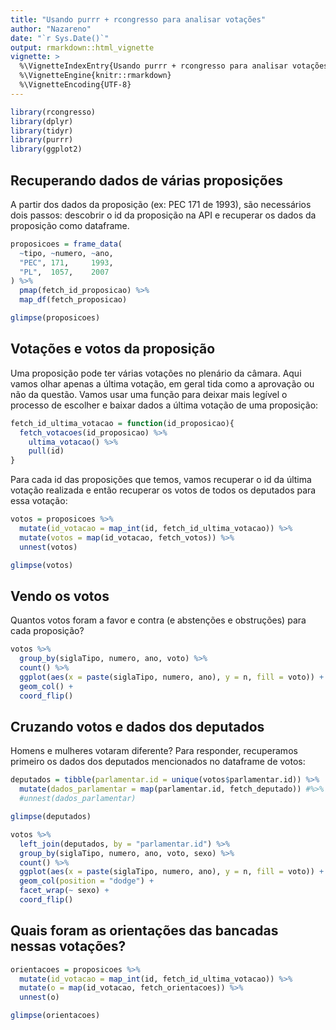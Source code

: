 ```yaml
---
title: "Usando purrr + rcongresso para analisar votações"
author: "Nazareno"
date: "`r Sys.Date()`"
output: rmarkdown::html_vignette
vignette: >
  %\VignetteIndexEntry{Usando purrr + rcongresso para analisar votações}
  %\VignetteEngine{knitr::rmarkdown}
  %\VignetteEncoding{UTF-8}
---
```


```r
library(rcongresso)
library(dplyr)
library(tidyr)
library(purrr)
library(ggplot2)
```

## Recuperando dados de várias proposições

A partir dos dados da proposição (ex: PEC 171 de 1993), são necessários dois passos: descobrir o id da proposição na API e recuperar os dados da proposição como dataframe.

```r
proposicoes = frame_data(
  ~tipo, ~numero, ~ano,
  "PEC", 171,     1993,
  "PL",  1057,    2007
) %>%
  pmap(fetch_id_proposicao) %>%
  map_df(fetch_proposicao)

glimpse(proposicoes)
```

## Votações e votos da proposição

Uma proposição pode ter várias votações no plenário da câmara. Aqui vamos olhar apenas a última votação, em geral tida como a aprovação ou não da questão. Vamos usar uma função para deixar mais legível o processo de escolher e baixar dados a última votação de uma proposição:

```r
fetch_id_ultima_votacao = function(id_proposicao){
  fetch_votacoes(id_proposicao) %>%
    ultima_votacao() %>%
    pull(id)
}
```

Para cada id das proposições que temos, vamos recuperar o id da última votação realizada e então recuperar os votos de todos os deputados para essa votação: 

```r
votos = proposicoes %>%
  mutate(id_votacao = map_int(id, fetch_id_ultima_votacao)) %>%
  mutate(votos = map(id_votacao, fetch_votos)) %>%
  unnest(votos)

glimpse(votos)
```

##  Vendo os votos

Quantos votos foram a favor e contra (e abstenções e obstruções) para cada proposição?

```r
votos %>%
  group_by(siglaTipo, numero, ano, voto) %>%
  count() %>%
  ggplot(aes(x = paste(siglaTipo, numero, ano), y = n, fill = voto)) +
  geom_col() + 
  coord_flip()
```

## Cruzando votos e dados dos deputados

Homens e mulheres votaram diferente? Para responder, recuperamos primeiro os dados dos deputados mencionados no dataframe de votos:

```r
deputados = tibble(parlamentar.id = unique(votos$parlamentar.id)) %>% 
  mutate(dados_parlamentar = map(parlamentar.id, fetch_deputado)) #%>% 
  #unnest(dados_parlamentar)

glimpse(deputados)
```

```r
votos %>% 
  left_join(deputados, by = "parlamentar.id") %>% 
  group_by(siglaTipo, numero, ano, voto, sexo) %>%
  count() %>%
  ggplot(aes(x = paste(siglaTipo, numero, ano), y = n, fill = voto)) +
  geom_col(position = "dodge") + 
  facet_wrap(~ sexo) + 
  coord_flip()
```

## Quais foram as orientações das bancadas nessas votações? 

```r
orientacoes = proposicoes %>%
  mutate(id_votacao = map_int(id, fetch_id_ultima_votacao)) %>%
  mutate(o = map(id_votacao, fetch_orientacoes)) %>%
  unnest(o)

glimpse(orientacoes)
```

